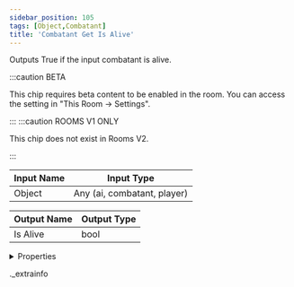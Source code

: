 ```yaml
---
sidebar_position: 105
tags: [Object,Combatant]
title: 'Combatant Get Is Alive'
---
```


Outputs True if the input combatant is alive.

:::caution BETA

This chip requires beta content to be enabled in the room. You can access the setting in "This Room -> Settings".

:::
:::caution ROOMS V1 ONLY
    
This chip does not exist in Rooms V2.

:::


<IChip uuid="2a12c389-c3c6-4484-8c63-21cdaf0fac6c" />

| Input Name | Input Type |
|-----------|-----------|
| Object | Any (ai, combatant, player) |

| Output Name | Output Type |
|-----------|-----------|
| Is Alive | bool |


<details>
  <summary>Properties</summary>
  <div>
    <div>
    <table>
      <thead>
        <tr>
          <th>Room availability:</th>
          <th>Rooms V1 only</th>
        </tr>
        <tr>
          <th>Is beta required?</th>
          <th>Yes</th>
        </tr>
        <tr>
          <th>Is this chip a trolling risk?</th>
          <th>No</th>
        </tr>
        <tr>
          <th>Is this chip a role assignment risk?</th>
          <th>No</th>
        </tr>
        <tr>
          <th>Chip UUID</th>
          <th>2a12c389-c3c6-4484-8c63-21cdaf0fac6c</th>
        </tr>
      </thead>
    </table>
    </div>
  </div>
</details>

._extrainfo